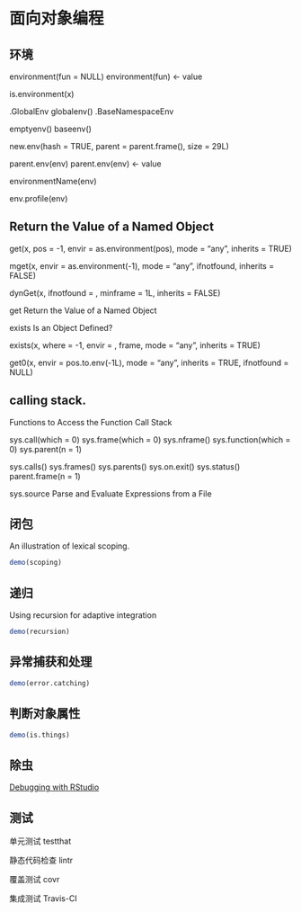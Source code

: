 # 面向对象编程 {#oo}

## 环境 {#environment-access}

environment(fun = NULL)
environment(fun) <- value

is.environment(x)

.GlobalEnv
globalenv()
.BaseNamespaceEnv

emptyenv()
baseenv()

new.env(hash = TRUE, parent = parent.frame(), size = 29L)

parent.env(env)
parent.env(env) <- value

environmentName(env)

env.profile(env)

## Return the Value of a Named Object

get(x, pos = -1, envir = as.environment(pos), mode = "any",
    inherits = TRUE)

mget(x, envir = as.environment(-1), mode = "any", ifnotfound,
     inherits = FALSE)

dynGet(x, ifnotfound = , minframe = 1L, inherits = FALSE)

get Return the Value of a Named Object

exists Is an Object Defined?

exists(x, where = -1, envir = , frame, mode = "any",
       inherits = TRUE)

get0(x, envir = pos.to.env(-1L), mode = "any", inherits = TRUE,
     ifnotfound = NULL)

##  calling stack.

Functions to Access the Function Call Stack

sys.call(which = 0)
sys.frame(which = 0)
sys.nframe()
sys.function(which = 0)
sys.parent(n = 1)

sys.calls()
sys.frames()
sys.parents()
sys.on.exit()
sys.status()
parent.frame(n = 1)

sys.source Parse and Evaluate Expressions from a File


## 闭包 {#closures}

An illustration of lexical scoping.

```r
demo(scoping)
```

## 递归 {#recursion}

Using recursion for adaptive integration

```r
demo(recursion)
```

## 异常捕获和处理 {#catching-and-handling-errors}


```r
demo(error.catching)
```

## 判断对象属性 {#is-things}

```r
demo(is.things)
```


## 除虫 {#debug}

[Debugging with RStudio](https://support.rstudio.com/hc/en-us/articles/205612627)


## 测试 {#test}


单元测试 testthat

静态代码检查 lintr

覆盖测试 covr


集成测试 Travis-CI




